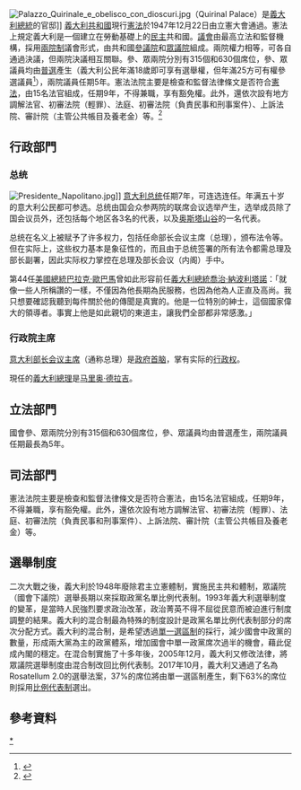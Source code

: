 [[File:Palazzo_Quirinale_e_obelisco_con_dioscuri.jpg|thumb]]（Quirinal Palace）是[[義大利總統|義大利總統]]的官邸]]
[[義大利共和國|義大利共和國]]現行[[意大利憲法|憲法]]於1947年12月22日由立憲大會通過。憲法上規定義大利是一個建立在勞動基礎上的[[民主|民主]]共和國。[[議會|議會]]由最高立法和監督機構，採用[[兩院制|兩院制]]議會形式，由共和國[[共和国参议院_(意大利)|參議院]]和[[众议院_(意大利)|眾議院]]組成。兩院權力相等，可各自通過決議，但兩院決議相互關聯。參、眾兩院分別有315個和630個席位，參、眾議員均由[[普選|普選]]產生（義大利公民年滿18歲即可享有選舉權，但年滿25方可有權參選議員<ref>{{Cite web |url=http://www.globeedu.com/UniInfo/ReadNation.aspx?id=27 |title=澳際® 學府檢索 義大利 |accessdate=2011-07-04 |archive-date=2011-10-10 |archive-url=https://web.archive.org/web/20111010013902/http://globeedu.com/Uniinfo/ReadNation.aspx?id=27 |dead-url=yes }}</ref>），兩院議員任期5年。憲法法院主要是檢查和監督法律條文是否符合[[憲法|憲法]]，由15名法官組成，任期9年，不得兼職，享有豁免權。此外，還依次設有地方調解法官、初審法院（輕罪）、法庭、初審法院（負責民事和刑事案件）、上訴法院、審計院（主管公共帳目及養老金）等。<ref>{{Cite web |url=http://www.npc.gov.cn/npc/wbgwyz/wsgz/2009-05/07/content_1501407.htm |title=中國人大網www.npc.gov.cn 吳邦國委員長>>外事工作>>出訪和國際會議關於義大利議會 |access-date=2011-07-04 |archive-url=https://web.archive.org/web/20111007064220/http://www.npc.gov.cn/npc/wbgwyz/wsgz/2009-05/07/content_1501407.htm |archive-date=2011-10-07 |dead-url=yes }}</ref>

== 行政部門 ==
===总统===
[[File:Presidente_Napolitano.jpg|thumb]]]]
[[意大利总统|意大利总统]]任期7年，可连选连任。年满五十岁的意大利公民都可参选。总统由国会众参两院的联席会议选举产生，选举成员除了国会议员外，还包括每个地区各3名的代表，以及[[奥斯塔山谷|奥斯塔山谷]]的一名代表。

总统在名义上被赋予了许多权力，包括任命部长会议主席（总理），颁布法令等。但在实际上，这些权力基本是象征性的，而且由于总统签署的所有法令都需总理及部长副署，因此实际权力掌控在总理及部长会议（内阁）手中。

第44任[[美國總統|美國總統]][[巴拉克·歐巴馬|巴拉克·歐巴馬]]曾如此形容前任[[意大利总统|義大利總統]][[乔治·纳波利塔诺|喬治·納波利塔諾]]：「就像一些人所稱讚的一樣，不僅因為他長期為民服務，也因為他為人正直及高尚。我只想要確認我聽到每件關於他的傳聞是真實的。他是一位特別的紳士，這個國家偉大的領導者。事實上他是如此親切的東道主，讓我們全部都非常感激。」

===行政院主席===
[[意大利部长会议主席|意大利部长会议主席]]（通称总理）是[[政府首脑|政府首脑]]，掌有实际的[[行政权|行政权]]。

現任的[[義大利總理|義大利總理]]是[[马里奥·德拉吉|马里奥·德拉吉]]。

== 立法部門 ==
{{main|意大利议会}}
國會參、眾兩院分別有315個和630個席位，參、眾議員均由普選產生，兩院議員任期最長為5年。

==司法部門==
憲法法院主要是檢查和監督法律條文是否符合憲法，由15名法官組成，任期9年，不得兼職，享有豁免權。此外，還依次設有地方調解法官、初審法院（輕罪）、法庭、初審法院（負責民事和刑事案件）、上訴法院、審計院（主管公共帳目及養老金）等。

== 選舉制度 ==
二次大戰之後，義大利於1948年廢除君主立憲體制，實施民主共和體制，眾議院（國會下議院）選舉長期以來採取政黨名單比例代表制。1993年義大利選舉制度的變革，是當時人民強烈要求政治改革，政治菁英不得不屈從民意而被迫進行制度調整的結果。義大利的混合制最為特殊的制度設計是政黨名單比例代表制部分的席次分配方式。義大利的混合制，是希望透過[[單一選區制|單一選區制]]的採行，減少國會中政黨的數量，形成兩大黨為主的政黨體系，增加國會中單一政黨席次過半的機會，藉此促成內閣的穩定。在混合制實施了十多年後，2005年12月，義大利又修改法律，將眾議院選舉制度由混合制改回比例代表制。2017年10月，義大利又通過了名為Rosatellum 2.0的選舉法案，37%的席位將由單一選區制產生，剩下63%的席位則採用[[比例代表制|比例代表制]]選出。

== 參考資料 ==
{{reflist}}

{{欧洲题目|政治}}

[[Category:義大利政治|*]]